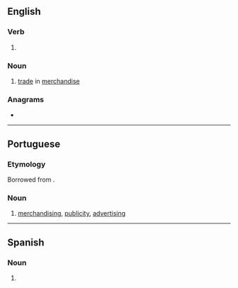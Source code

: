 ==English==

===Verb===
{{head|en|verb form}}

# {{present participle of|merchandise|lang=en|nocat=1}}

===Noun===
{{en-noun|-|s}}

# [[trade]] in [[merchandise]]

===Anagrams===
* {{anagrams|en|a=acdeghiimnnrs|disencharming}}

----

==Portuguese==
===Etymology===
Borrowed from {{bor|pt|en|merchandising}}.

===Noun===
{{pt-noun|m}}
# [[merchandising]], [[publicity]], [[advertising]]

----

==Spanish==

===Noun===
{{es-noun|m}}

# {{l|en|merchandising}}